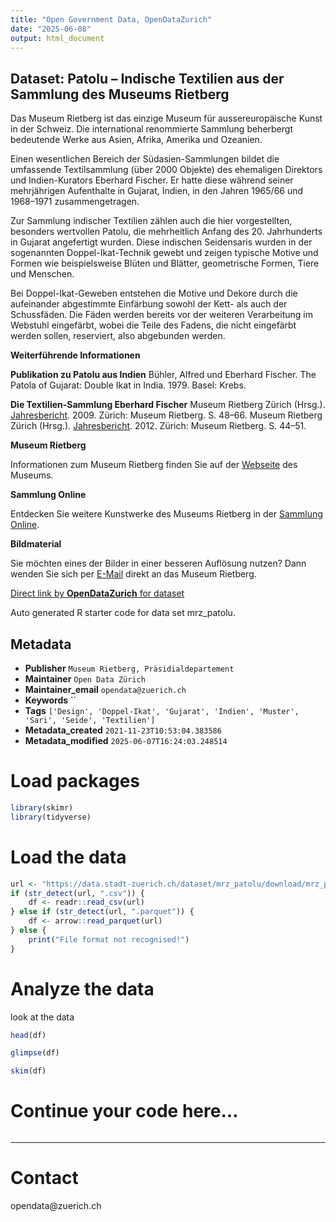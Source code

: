 ```yaml
---
title: "Open Government Data, OpenDataZurich"
date: "2025-06-08"
output: html_document
---
```


## Dataset: Patolu – Indische Textilien aus der Sammlung des Museums Rietberg

Das Museum Rietberg ist das einzige Museum für aussereuropäische Kunst in der Schweiz. Die international renommierte Sammlung beherbergt bedeutende Werke aus Asien, Afrika, Amerika und Ozeanien.

Einen wesentlichen Bereich der Südasien-Sammlungen bildet die umfassende Textilsammlung (über 2000 Objekte) des ehemaligen Direktors und Indien-Kurators Eberhard Fischer. Er hatte diese während seiner mehrjährigen Aufenthalte in Gujarat, Indien, in den Jahren 1965/66 und 1968–1971 zusammengetragen. 

Zur Sammlung indischer Textilien zählen auch die hier vorgestellten, besonders wertvollen Patolu, die mehrheitlich Anfang des 20. Jahrhunderts in Gujarat angefertigt wurden. Diese indischen Seidensaris wurden in der sogenannten Doppel-Ikat-Technik gewebt und zeigen typische Motive und Formen wie beispielsweise Blüten und Blätter, geometrische Formen, Tiere und Menschen.

Bei Doppel-Ikat-Geweben entstehen die Motive und Dekore durch die aufeinander abgestimmte Einfärbung sowohl der Kett- als auch der Schussfäden. Die Fäden werden bereits vor der weiteren Verarbeitung im Webstuhl eingefärbt, wobei die Teile des Fadens, die nicht eingefärbt werden sollen, reserviert, also abgebunden werden.

**Weiterführende Informationen**

**Publikation zu Patolu aus Indien**
Bühler, Alfred und Eberhard Fischer. The Patola of Gujarat: Double Ikat in India. 1979. Basel: Krebs.

**Die Textilien-Sammlung Eberhard Fischer**
Museum Rietberg Zürich (Hrsg.). [Jahresbericht](https://rietberg.ch/files/Downloads/Jahresbericht/JB09_MRZ.pdf). 2009.  Zürich: Museum Rietberg. S. 48–66.
Museum Rietberg Zürich (Hrsg.). [Jahresbericht](https://rietberg.ch/files/Downloads/Jahresbericht/JB12_MRZ.pdf). 2012.  Zürich: Museum Rietberg. S. 44–51.

**Museum Rietberg**

Informationen zum Museum Rietberg finden Sie auf der [Webseite](https://rietberg.ch/) des Museums.

**Sammlung Online**

Entdecken Sie weitere Kunstwerke des Museums Rietberg in der [Sammlung Online](https://rietberg.ch/sammlung/sammlung-online).

**Bildmaterial**

Sie möchten eines der Bilder in einer besseren Auflösung nutzen? Dann wenden Sie sich per [E-Mail](mailto:medien.rietberg@zuerich.ch) direkt an das Museum Rietberg.



[Direct link by **OpenDataZurich** for dataset](https://data.stadt-zuerich.ch/dataset/mrz_patolu)

Auto generated R starter code for data set mrz_patolu.

## Metadata

- **Publisher** `Museum Rietberg, Präsidialdepartement`
- **Maintainer** `Open Data Zürich`
- **Maintainer_email** `opendata@zuerich.ch`
- **Keywords** ``
- **Tags** `['Design', 'Doppel-Ikat', 'Gujarat', 'Indien', 'Muster', 'Sari', 'Seide', 'Textilien']`
- **Metadata_created** `2021-11-23T10:53:04.383586`
- **Metadata_modified** `2025-06-07T16:24:03.248514`


# Load packages

```r
library(skimr)
library(tidyverse)
```

# Load the data

```r
url <- "https://data.stadt-zuerich.ch/dataset/mrz_patolu/download/mrz_patolu.csv"
if (str_detect(url, ".csv")) {
    df <- readr::read_csv(url)
} else if (str_detect(url, ".parquet")) {
    df <- arrow::read_parquet(url)
} else {
    print("File format not recognised!")
}
```

# Analyze the data

look at the data
```r
head(df)
```

```r
glimpse(df)
```

```r
skim(df)
```

# Continue your code here...

```r

```

------------------------------------------------------------------------

# Contact

opendata@zuerich.ch
